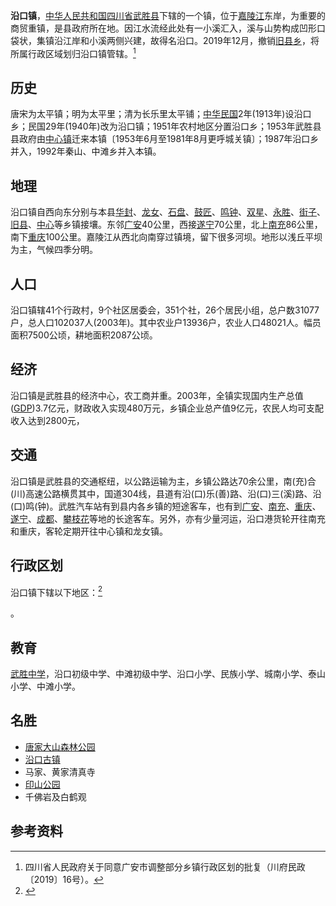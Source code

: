 {{中国乡级行政区|51/16/22/100/000
| 政府驻地 = 清平街248号
}}
'''沿口镇'''，[[中华人民共和国|中华人民共和国]][[四川省|四川省]][[武胜县|武胜县]]下辖的一个镇，位于[[嘉陵江|嘉陵江]]东岸，为重要的商贸重镇，是县政府所在地。因江水流经此处有一小溪汇入，溪与山势构成凹形口袋状，集镇沿江岸和小溪两侧兴建，故得名沿口。2019年12月，撤销[[旧县乡|旧县乡]]，将所属行政区域划归沿口镇管辖。<ref>四川省人民政府关于同意广安市调整部分乡镇行政区划的批复（川府民政〔2019〕16号）。</ref>

==历史==
唐宋为太平镇；明为太平里；清为长乐里太平铺；[[中华民国|中华民国]]2年(1913年)设沿口乡；民国29年(1940年)改为沿口镇；1951年农村地区分置沿口乡；1953年武胜县县政府由[[中心镇_(武胜县)|中心镇]]迁来本镇〔1953年6月至1981年8月更呼城关镇〕；1987年沿口乡并入，1992年秦山、中滩乡并入本镇。

==地理==
沿口镇自西向东分别与本县[[华封镇|华封]]、[[龙女镇|龙女]]、[[石盘乡|石盘]]、[[鼓匠乡|鼓匠]]、[[鸣钟乡|鸣钟]]、[[双星乡|双星]]、[[永胜乡|永胜]]、[[街子镇|街子]]、[[旧县乡|旧县]]、[[中心镇_(武胜县)|中心]]等乡镇接壤。东邻[[广安|广安]]40公里，西接[[遂宁|遂宁]]70公里，北上[[南充|南充]]86公里，南下[[重庆|重庆]]100公里。嘉陵江从西北向南穿过镇境，留下很多河坝。地形以浅丘平坝为主，气候四季分明。

==人口==
沿口镇辖41个行政村，9个社区居委会，351个社，26个居民小组，总户数31077户，总人口102037人(2003年)。其中农业户13936户，农业人口48021人。幅员面积7500公顷，耕地面积2087公顷。

==经济==
沿口镇是武胜县的经济中心，农工商并重。2003年，全镇实现国内生产总值([[GDP|GDP]])3.7亿元，财政收入实现480万元，乡镇企业总产值9亿元，农民人均可支配收入达到2800元，

==交通==
沿口镇是武胜县的交通枢纽，以公路运输为主，乡镇公路达70余公里，南(充)合(川)高速公路横贯其中，国道304线，县道有沿(口)乐(善)路、沿(口)三(溪)路、沿(口)鸣(钟)。武胜汽车站有到县内各乡镇的短途客车，也有到[[广安市|广安]]、[[南充|南充]]、[[重庆|重庆]]、[[遂宁|遂宁]]、[[成都|成都]]、[[攀枝花市|攀枝花]]等地的长途客车。另外，亦有少量河运，沿口港货轮开往南充和重庆，客轮定期开往中心镇和龙女镇。

== 行政区划 ==
沿口镇下辖以下地区：<ref>{{PRC admin/ref sgc|51/16/22/100/000}}</ref>

{{PRC admin/children|51/16/22/100/000}}。

==教育==
[[武胜中学|武胜中学]]，沿口初级中学、中滩初级中学、沿口小学、民族小学、城南小学、泰山小学、中滩小学。

==名胜==
*[[唐家大山森林公园|唐家大山森林公园]]
*[[沿口古镇|沿口古镇]]
*马家、黄家清真寺
*[[印山公园|印山公园]]
*千佛岩及白鹤观

== 参考资料 ==
{{reflist}}

{{PRC admin/navcat|51/16/22/100/000}}